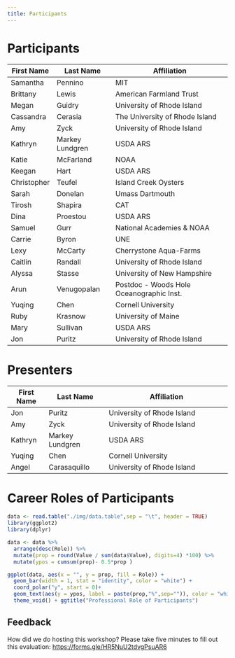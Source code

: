 ```yaml
---
title: Participants
---
```


# Participants

| First Name  | Last Name          | Affiliation                              |
|-------------|---------------------|------------------------------------------|
| Samantha    | Pennino             | MIT                                      |
| Brittany    | Lewis               | American Farmland Trust                  |
| Megan       | Guidry              | University of Rhode Island               |
| Cassandra   | Cerasia             | The University of Rhode Island           |
| Amy         | Zyck                | University of Rhode Island               |
| Kathryn     | Markey Lundgren     | USDA ARS                                 |
| Katie       | McFarland           | NOAA                                     |
| Keegan      | Hart                | USDA ARS                                 |
| Christopher | Teufel              | Island Creek Oysters                     |
| Sarah       | Donelan             | Umass Dartmouth                          |
| Tirosh      | Shapira             | CAT                                      |
| Dina        | Proestou            | USDA ARS                                 |
| Samuel      | Gurr                | National Academies & NOAA                |
| Carrie      | Byron               | UNE                                      |
| Lexy        | McCarty             | Cherrystone Aqua-Farms                   |
| Caitlin     | Randall             | University of Rhode Island               |
| Alyssa      | Stasse              | University of New Hampshire              |
| Arun        | Venugopalan         | Postdoc - Woods Hole Oceanographic Inst.|
| Yuqing      | Chen                | Cornell University                       |
| Ruby        | Krasnow             | University of Maine                      |
| Mary        | Sullivan            | USDA ARS                                 |
| Jon         | Puritz              | University of Rhode Island               |

# Presenters

| First Name  | Last Name          | Affiliation                              |
|-------------|---------------------|------------------------------------------|
| Jon         | Puritz              | University of Rhode Island               |
| Amy         | Zyck                | University of Rhode Island               |
| Kathryn     | Markey Lundgren     | USDA ARS                                 |
| Yuqing      | Chen                | Cornell University                       |
| Angel       | Carasaquillo        |University of Rhode Island                |

# Career Roles of Participants
```r
data <- read.table("./img/data.table",sep = "\t", header = TRUE)
library(ggplot2)
library(dplyr)

data <- data %>% 
  arrange(desc(Role)) %>%
  mutate(prop = round(Value / sum(data$Value), digits=4) *100) %>%
  mutate(ypos = cumsum(prop)- 0.5*prop )

ggplot(data, aes(x = "", y = prop, fill = Role)) +
  geom_bar(width = 1, stat = "identity", color = "white") +
  coord_polar("y", start = 0)+
  geom_text(aes(y = ypos, label = paste(prop,"%",sep="")), color = "white")+
  theme_void() + ggtitle("Professional Role of Participants")


```

## Feedback
How did we do hosting this workshop?  Please take five minutes to fill out this evaluation: <https://forms.gle/HR5NuU2tdvgPsuAR6>